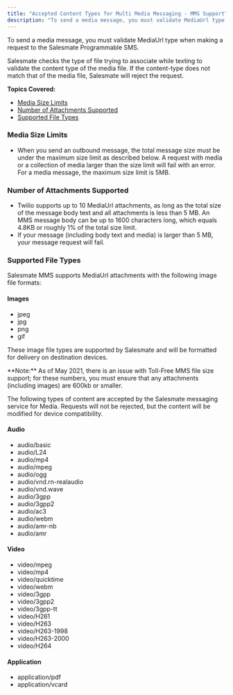```yaml
---
title: "Accepted Content Types for Multi Media Messaging - MMS Support"
description: "To send a media message, you must validate MediaUrl type when making a request to the Salesmate Programmable SMS...."
---
```


To send a media message, you must validate MediaUrl type when making a request to the Salesmate Programmable SMS.

Salesmate checks the type of file trying to associate while texting to validate the content type of the media file. If the content-type does not match that of the media file, Salesmate will reject the request.

**Topics Covered:**

*   [Media Size Limits](https://support.salesmate.io/hc/en-us/articles/4415536547353#h_01HTBZ3S6THZ258Z5GV51GV7YM)
*   [Number of Attachments Supported](https://support.salesmate.io/hc/en-us/articles/4415536547353#h_01HTBZ3S6TAW6CD75TPNPYC8X0)
*   [Supported File Types](https://support.salesmate.io/hc/en-us/articles/4415536547353#h_01HTBZ3S6T4VMXSX436M42TJB8)

### Media Size Limits

*   When you send an outbound message, the total message size must be under the maximum size limit as described below. A request with media or a collection of media larger than the size limit will fail with an error. For a media message, the maximum size limit is 5MB.

### Number of Attachments Supported

*   Twilio supports up to 10 MediaUrl attachments, as long as the total size of the message body text and all attachments is less than 5 MB. An MMS message body can be up to 1600 characters long, which equals 4.8KB or roughly 1% of the total size limit.
*   If your message (including body text and media) is larger than 5 MB, your message request will fail.

### Supported File Types

Salesmate MMS supports MediaUrl attachments with the following image file formats:

#### **Images**

*   jpeg
*   jpg
*   png
*   gif

These image file types are supported by Salesmate and will be formatted for delivery on destination devices.

<Note>
**Note:** As of May 2021, there is an issue with Toll-Free MMS file size support; for these numbers, you must ensure that any attachments (including images) are 600kb or smaller.
</Note>

The following types of content are accepted by the Salesmate messaging service for Media. Requests will not be rejected, but the content will be modified for device compatibility.

#### **Audio**

*   audio/basic
*   audio/L24
*   audio/mp4
*   audio/mpeg
*   audio/ogg
*   audio/vnd.rn-realaudio
*   audio/vnd.wave
*   audio/3gpp
*   audio/3gpp2
*   audio/ac3
*   audio/webm
*   audio/amr-nb
*   audio/amr

#### **Video**

*   video/mpeg
*   video/mp4
*   video/quicktime
*   video/webm
*   video/3gpp
*   video/3gpp2
*   video/3gpp-tt
*   video/H261
*   video/H263
*   video/H263-1998
*   video/H263-2000
*   video/H264

#### **Application**

*   application/pdf
*   application/vcard